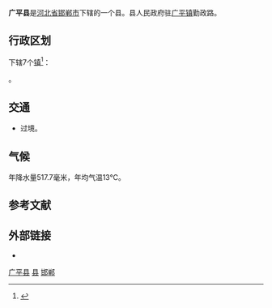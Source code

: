 {{主条目消歧义|'''广平县'''亦可指[[越南|越南]][[河江省|河江省]]下辖的一个县，请参见：'''[[廣平縣_(越南)|廣平縣 (越南)]]'''。}}
{{Infobox China County
| county = 广平县
| usedname = 
| nameorigin = 
| Photo = 
| Photoname = 
| map = 
| map_caption = 
| Pinyin = Guǎngpíng Xiàn
| Belong = [[河北省|河北省]][[邯郸市|邯郸市]]
| Types = [[县|县]]
| admincode =  
| founded = 
| seat = 
| officerTitle = 县委书记
| officer = 董鸣镝 
| officerTitle2 = 县长
| officer2 = 郭新耀
| division = 7
| town = 3
| township = 4
| subdistrict = 
| dialect = 
| post code = 057650
| phone code = 0310 
| coordinate = 
| area = 320平方千米
| area land = 
| area water = 
| census yr = 2006年
| pop = 26万人
| density =  
| GDP = 
| GDP_as_of = 
| GDPPC = 
| carlicense = 冀D
| web = http://www.gpx.gov.cn/
| web_title = 广平县政府网
}}

'''广平县'''是[[河北省|河北省]][[邯郸市|邯郸市]]下辖的一个县。县人民政府驻[[广平镇|广平镇]]勤政路。

== 行政区划 ==
{{PAGENAMEBASE}}下辖7个[[行政建制镇|镇]]<ref>{{PRC admin/ref sgc|13/04/32}}</ref>：

{{PRC admin/children|13/04/32}}。

== 交通 ==
* {{中国国道名|230}}过境。

==气候==
年降水量517.7毫米，年均气温13℃。

== 参考文献 ==
{{reflist}}

== 外部链接 ==
* {{Official website|http://www.gpx.gov.cn/|name=广平县人民政府}}

{{广平县行政区划}}
{{邯郸市行政区划}}
{{河北行政区划}}

[[category:广平县|]]
[[category:邯郸区县市|县]]
[[category:河北省县份|邯郸]]